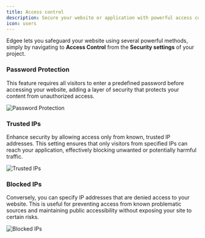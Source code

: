 ```yaml
---
title: Access control
description: Secure your website or application with powerful access control mechanisms
icon: users
---
```



<EdgeeSdk />

Edgee lets you safeguard your website using several powerful methods, 
simply by navigating to **Access Control** from the **Security settings** of your project.

### Password Protection

This feature requires all visitors to enter a predefined password before accessing your website,
adding a layer of security that protects your content from unauthorized access.

<Frame caption="Go to your project > Security > Access control to activate password protection.">
  <img
    src="/images/password-protection.png"
    alt="Password Protection"
    align={"center"}
  />
</Frame>

### Trusted IPs

Enhance security by allowing access only from known, trusted IP addresses.
This setting ensures that only visitors from specified IPs can reach your application, effectively blocking unwanted or potentially harmful traffic.

<Frame caption="Go to your project > Security > Access control to add Trusted IPs.">
  <img
    src="/images/trusted-ips.png"
    alt="Trusted IPs"
    align={"center"}
  />
</Frame>

### Blocked IPs

Conversely, you can specify IP addresses that are denied access to your website.
This is useful for preventing access from known problematic sources and maintaining public accessibility without exposing your site to certain risks.

<Frame caption="Go to your project > Security > Access control to add Blocked IPs.">
  <img
    src="/images/blocked-ips.png"
    alt="Blocked IPs"
    align={"center"}
  />
</Frame>



